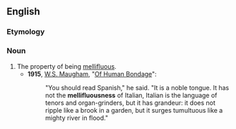 ==English==

===Etymology===
{{suffix|en|mellifluous|ness}}

===Noun===
{{en-noun|-}}

# The property of being [[mellifluous]].
#* '''1915''', [[w:W. Somerset Maugham|W.S. Maugham]], "[[s:Of Human Bondage/Chapter LXXXVI|Of Human Bondage]]": 
#*: "You should read Spanish," he said. "It is a noble tongue. It has not the '''mellifluousness''' of Italian, Italian is the language of tenors and organ-grinders, but it has grandeur: it does not ripple like a brook in a garden, but it surges tumultuous like a mighty river in flood."